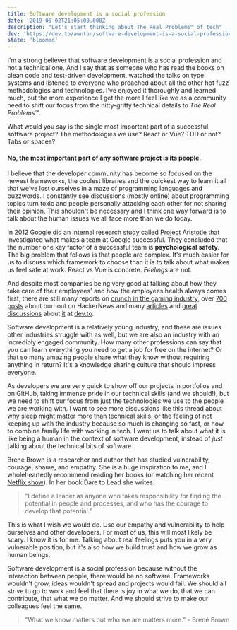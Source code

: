 ```yaml
---
title: Software development is a social profession
date: '2019-06-02T21:05:00.000Z'
description: "Let's start thinking about The Real Problems™ of tech"
dev: 'https://dev.to/awnton/software-development-is-a-social-profession-159p'
state: 'bloomed'
---
```


I'm a strong believer that software development is a social profession and not a technical one. And I say that as someone who has read the books on clean code and test-driven development, watched the talks on type systems and listened to everyone who preached about all the other hot fuzz methodologies and technologies. I've enjoyed it thoroughly and learned much, but the more experience I get the more I feel like we as a community need to shift our focus from the nitty-gritty technical details to _The Real Problems™_.

What would you say is the single most important part of a successful software project? The methodologies we use? React or Vue? TDD or not? Tabs or spaces?

#### No, **the most important part of any software project is its people**.

I believe that the developer community has become so focused on the newest frameworks, the coolest libraries and the quickest way to learn it all that we've lost ourselves in a maze of programming languages and buzzwords. I constantly see discussions (mostly online) about programming topics turn toxic and people personally attacking each other for not sharing their opinion. This shouldn't be necessary and I think one way forward is to talk about the human issues we all face more than we do today.

In 2012 Google did an internal research study called [Project Aristotle](https://www.nytimes.com/2016/02/28/magazine/what-google-learned-from-its-quest-to-build-the-perfect-team.html) that investigated what makes a team at Google successful. They concluded that the number one key factor of a successful team is **psychological safety**. The big problem that follows is that people are complex. It's much easier for us to discuss which framework to choose than it is to talk about what makes us feel safe at work. React vs Vue is concrete. _Feelings_ are not.

And despite most companies being very good at talking about how they take care of their employees' and how the employees health always comes first, there are still many reports on [crunch in the gaming industry](https://kotaku.com/more-and-more-game-makers-are-talking-about-crunch-1829994459), over [700 posts](https://hn.algolia.com/?query=burnout&sort=byPopularity&prefix&page=0&dateRange=all&type=story) about burnout on HackerNews and many [articles](https://dev.to/tyler_potts_/developers-burnout-i-burned-out-3n4k) and [great discussions](https://dev.to/andrejnaumovski/what-having-a-programmer-burnout-at-age-21-feels-like-3pl) about [it](<(https://dev.to/mary_grace/burnout-what-happens-when-you-take-on-too-much-74d)>) at [dev.to](https://dev.to/molly_struve/i-cant-do-it-all-my-burnout-story-1e54).

Software development is a relatively young industry, and these are issues other industries struggle with as well, but we are also an industry with an incredibly engaged community. How many other professions can say that you can learn everything you need to get a job for free on the internet? Or that so many amazing people share what they know without requiring anything in return? It's a knowledge sharing culture that should impress everyone.

As developers we are very quick to show off our projects in portfolios and on GitHub, taking immense pride in our technical skills (and we should!), but we need to shift our focus from just the technologies we use to the people we are working with. I want to see more discussions like this thread about why [sleep might matter more than technical skills](https://twitter.com/hillelogram/status/1119709859979714560), or the feeling of not keeping up with the industry because so much is changing so fast, or how to combine family life with working in tech. I want us to talk about what it is like being a human in the context of software development, instead of _just_ talking about the technical bits of software.

Brené Brown is a researcher and author that has studied vulnerability, courage, shame, and empathy. She is a huge inspiration to me, and I wholeheartedly recommend reading her books (or watching her recent [Netflix show](https://www.netflix.com/title/81010166)). In her book Dare to Lead she writes:

> "I define a leader as anyone who takes responsibility for finding the potential in people and processes, and who has the courage to develop that potential."

This is what I wish we would do. Use our empathy and vulnerability to help ourselves and other developers. For most of us, this will most likely be scary. I know it is for me. Talking about real feelings puts you in a very vulnerable position, but it's also how we build trust and how we grow as human beings.

Software development is a social profession because without the interaction between people, there would be no software. Frameworks wouldn't grow, ideas wouldn't spread and projects would fail. We should all strive to go to work and feel that there is joy in what we do, that we can contribute, that what we do matter. And we should strive to make our colleagues feel the same.

> "What we know matters but who we are matters more." - Brené Brown
